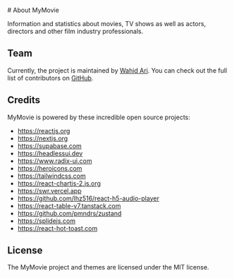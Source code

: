 <br/>
# About MyMovie

Information and statistics about movies, TV shows as well as actors, directors and other film industry professionals.

## Team

Currently, the project is maintained by [Wahid Ari](https://github.com/wahidari). You can check out the full list of contributors on [GitHub](https://github.com/wahid-ari/next-supabase-music/graphs/contributors).

## Credits

MyMovie is powered by these incredible open source projects:

- https://reactjs.org
- https://nextjs.org
- https://supabase.com
- https://headlessui.dev
- https://www.radix-ui.com
- https://heroicons.com
- https://tailwindcss.com
- https://react-chartjs-2.js.org
- https://swr.vercel.app
- https://github.com/lhz516/react-h5-audio-player
- https://react-table-v7.tanstack.com
- https://github.com/pmndrs/zustand
- https://splidejs.com
- https://react-hot-toast.com

## License

The MyMovie project and themes are licensed under the MIT license.
